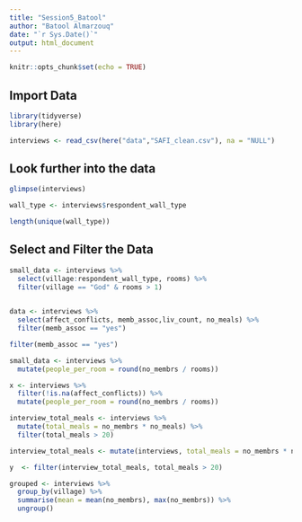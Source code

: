 ```yaml
---
title: "Session5_Batool"
author: "Batool Almarzouq"
date: "`r Sys.Date()`"
output: html_document
---
```


```r
knitr::opts_chunk$set(echo = TRUE)
```

## Import Data

```r

library(tidyverse)
library(here)

```

```r

interviews <- read_csv(here("data","SAFI_clean.csv"), na = "NULL")

```

## Look further into the data

```r
glimpse(interviews)

wall_type <- interviews$respondent_wall_type

length(unique(wall_type))

```

## Select and Filter the Data

```r

small_data <- interviews %>%
  select(village:respondent_wall_type, rooms) %>% 
  filter(village == "God" & rooms > 1)
  
```

```r

data <- interviews %>% 
  select(affect_conflicts, memb_assoc,liv_count, no_meals) %>% 
  filter(memb_assoc == "yes") 


```


```r

filter(memb_assoc == "yes")

```

```r

small_data <- interviews %>% 
  mutate(people_per_room = round(no_membrs / rooms))

```



```r
x <- interviews %>% 
  filter(!is.na(affect_conflicts)) %>% 
  mutate(people_per_room = round(no_membrs / rooms))

```

```r

interview_total_meals <- interviews %>% 
  mutate(total_meals = no_membrs * no_meals) %>% 
  filter(total_meals > 20)

```

```r

interview_total_meals <- mutate(interviews, total_meals = no_membrs * no_meals)

y  <- filter(interview_total_meals, total_meals > 20)

```


```r

grouped <- interviews %>% 
  group_by(village) %>% 
  summarise(mean = mean(no_membrs), max(no_membrs)) %>% 
  ungroup()

```

